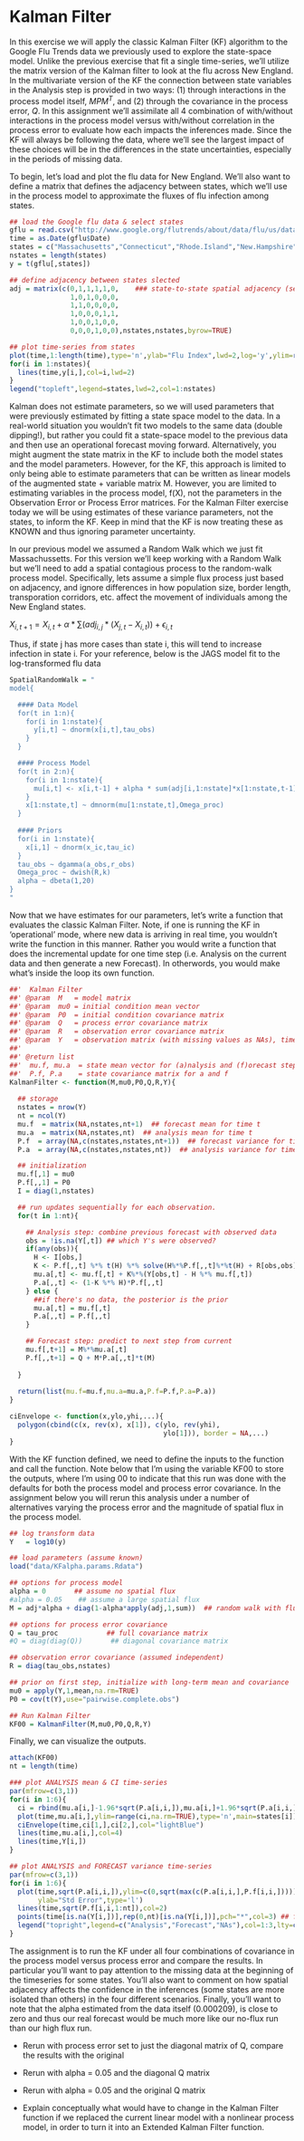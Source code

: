 Kalman Filter
========================================================

In this exercise we will apply the classic Kalman Filter (KF) algorithm to the Google Flu Trends data we previously used to explore the state-space model. Unlike the previous exercise that fit a single time-series, we'll utilize the matrix version of the Kalman filter to look at the flu across New England. In the multivariate version of the KF the connection between state variables in the Analysis step is provided in two ways: (1) through interactions in the process model itself, $MPM^T$, and (2) through the covariance in the process error, $Q$. In this assignment we'll assimilate all 4 combination of with/without interactions in the process model versus with/without correlation in the process error to evaluate how each impacts the inferences made. Since the KF will always be following the data, where we'll see the largest impact of these choices will be in the differences in the state uncertainties, especially in the periods of missing data.

To begin, let's load and plot the flu data for New England. We'll also want to define a matrix that defines the adjacency between states, which we'll use in the process model to approximate the fluxes of flu infection among states.

```r
## load the Google flu data & select states
gflu = read.csv("http://www.google.org/flutrends/about/data/flu/us/data.txt",skip=11)
time = as.Date(gflu$Date)
states = c("Massachusetts","Connecticut","Rhode.Island","New.Hampshire","Vermont","Maine")
nstates = length(states)
y = t(gflu[,states])

## define adjacency between states slected
adj = matrix(c(0,1,1,1,1,0,    ### state-to-state spatial adjacency (self=0)
               1,0,1,0,0,0,
               1,1,0,0,0,0,
               1,0,0,0,1,1,
               1,0,0,1,0,0,
               0,0,0,1,0,0),nstates,nstates,byrow=TRUE)

## plot time-series from states
plot(time,1:length(time),type='n',ylab="Flu Index",lwd=2,log='y',ylim=range(y,na.rm=TRUE))
for(i in 1:nstates){
  lines(time,y[i,],col=i,lwd=2)
}
legend("topleft",legend=states,lwd=2,col=1:nstates)
```

Kalman does not estimate parameters, so we will used parameters that were previously estimated by fitting a state space model to the data. In a real-world situation you wouldn't fit two models to the same data (double dipping!), but rather you could fit a state-space model to the previous data and then use an operational forecast moving forward. Alternatively, you might augment the state matrix in the KF to include both the model states and the model parameters. However, for the KF, this approach is limited to only being able to estimate parameters that can be written as linear models of the augmented state + variable matrix M. However, you are limited to estimating variables in the process model, f(X), not the parameters in the Observation Error or Process Error matrices. For the Kalman Filter exercise today we will be using estimates of these variance parameters, not the states, to inform the KF. Keep in mind that the KF is now treating these as KNOWN and thus ignoring parameter uncertainty.

In our previous model we assumed a Random Walk which we just fit Massachussetts. For this version we'll keep working with a Random Walk but we'll need to add a spatial contagious process to the random-walk process model. Specifically, lets assume a simple flux process just based on adjacency, and ignore differences in how population size, border length, transporation corridors, etc. affect the movement of individuals among the New England states.

$X_{i,t+1} = X_{i,t} + \alpha*\sum(adj_{i,j}*(X_{j,t}-X_{i,t}))+\epsilon_{i,t}$

Thus, if state j has more cases than state i, this will tend to increase infection in state i. For your reference, below is the JAGS model fit to the log-transformed flu data

```r
SpatialRandomWalk = "
model{

  #### Data Model
  for(t in 1:n){
    for(i in 1:nstate){
      y[i,t] ~ dnorm(x[i,t],tau_obs)
    }
  }

  #### Process Model
  for(t in 2:n){
    for(i in 1:nstate){
      mu[i,t] <- x[i,t-1] + alpha * sum(adj[i,1:nstate]*x[1:nstate,t-1])
    }
    x[1:nstate,t] ~ dmnorm(mu[1:nstate,t],Omega_proc)
  }
  
  #### Priors
  for(i in 1:nstate){
    x[i,1] ~ dnorm(x_ic,tau_ic)
  }
  tau_obs ~ dgamma(a_obs,r_obs)
  Omega_proc ~ dwish(R,k)
  alpha ~ dbeta(1,20)
}
"
```

Now that we have estimates for our parameters, let's write a function that evaluates the classic Kalman Filter. Note, if one is running the KF in 'operational' mode, where new data is arriving in real time, you wouldn't write the function in this manner. Rather you would  write a function that does the incremental update for one time step (i.e. Analysis on the current data and then generate a new Forecast). In otherwords, you would make what's inside the loop its own function.

```r
##'  Kalman Filter
##' @param  M   = model matrix
##' @param  mu0 = initial condition mean vector
##' @param  P0  = initial condition covariance matrix
##' @param  Q   = process error covariance matrix
##' @param  R   = observation error covariance matrix
##' @param  Y   = observation matrix (with missing values as NAs), time as col's
##'
##' @return list
##'  mu.f, mu.a  = state mean vector for (a)nalysis and (f)orecast steps
##'  P.f, P.a    = state covariance matrix for a and f
KalmanFilter <- function(M,mu0,P0,Q,R,Y){
  
  ## storage
  nstates = nrow(Y)  
  nt = ncol(Y)
  mu.f  = matrix(NA,nstates,nt+1)  ## forecast mean for time t
  mu.a  = matrix(NA,nstates,nt)  ## analysis mean for time t
  P.f  = array(NA,c(nstates,nstates,nt+1))  ## forecast variance for time t
  P.a  = array(NA,c(nstates,nstates,nt))  ## analysis variance for time t

  ## initialization
  mu.f[,1] = mu0
  P.f[,,1] = P0
  I = diag(1,nstates)

  ## run updates sequentially for each observation.
  for(t in 1:nt){

    ## Analysis step: combine previous forecast with observed data
    obs = !is.na(Y[,t]) ## which Y's were observed?
    if(any(obs)){
      H <- I[obs,]                                                        ## observation matrix
      K <- P.f[,,t] %*% t(H) %*% solve(H%*%P.f[,,t]%*%t(H) + R[obs,obs])  ## Kalman gain
      mu.a[,t] <- mu.f[,t] + K%*%(Y[obs,t] - H %*% mu.f[,t])              ## update mean
      P.a[,,t] <- (1-K %*% H)*P.f[,,t]                                    ## update covariance
    } else {
      ##if there's no data, the posterior is the prior
      mu.a[,t] = mu.f[,t]
      P.a[,,t] = P.f[,,t]
    }

    ## Forecast step: predict to next step from current
    mu.f[,t+1] = M%*%mu.a[,t]
    P.f[,,t+1] = Q + M*P.a[,,t]*t(M)
  
  }
  
  return(list(mu.f=mu.f,mu.a=mu.a,P.f=P.f,P.a=P.a))
}

ciEnvelope <- function(x,ylo,yhi,...){
  polygon(cbind(c(x, rev(x), x[1]), c(ylo, rev(yhi),
                                      ylo[1])), border = NA,...) 
}
```

With the KF function defined, we need to define the inputs to the function and call the function. Note below that I'm using the variable KF00 to store the outputs, where I'm using 00 to indicate that this run was done with the defaults for both the process model and process error covariance. In the assignment below you will rerun this analysis under a number of alternatives varying the process error and the magnitude of spatial flux in the process model.

```r
## log transform data
Y   = log10(y)

## load parameters (assume known)
load("data/KFalpha.params.Rdata")

## options for process model 
alpha = 0       ## assume no spatial flux
#alpha = 0.05    ## assume a large spatial flux
M = adj*alpha + diag(1-alpha*apply(adj,1,sum))  ## random walk with flux

## options for process error covariance
Q = tau_proc            ## full covariance matrix
#Q = diag(diag(Q))       ## diagonal covariance matrix

## observation error covariance (assumed independent)  
R = diag(tau_obs,nstates) 

## prior on first step, initialize with long-term mean and covariance
mu0 = apply(Y,1,mean,na.rm=TRUE)
P0 = cov(t(Y),use="pairwise.complete.obs")

## Run Kalman Filter
KF00 = KalmanFilter(M,mu0,P0,Q,R,Y)
```

Finally, we can visualize the outputs.

```r
attach(KF00)
nt = length(time)

### plot ANALYSIS mean & CI time-series
par(mfrow=c(3,1))
for(i in 1:6){
  ci = rbind(mu.a[i,]-1.96*sqrt(P.a[i,i,]),mu.a[i,]+1.96*sqrt(P.a[i,i,]))
  plot(time,mu.a[i,],ylim=range(ci,na.rm=TRUE),type='n',main=states[i])
  ciEnvelope(time,ci[1,],ci[2,],col="lightBlue")
  lines(time,mu.a[i,],col=4)
  lines(time,Y[i,])
}

## plot ANALYSIS and FORECAST variance time-series
par(mfrow=c(3,1))
for(i in 1:6){
  plot(time,sqrt(P.a[i,i,]),ylim=c(0,sqrt(max(c(P.a[i,i,],P.f[i,i,])))),main=states[i],xlab="Time",
       ylab="Std Error",type='l')
  lines(time,sqrt(P.f[i,i,1:nt]),col=2)
  points(time[is.na(Y[i,])],rep(0,nt)[is.na(Y[i,])],pch="*",col=3) ## flag's the zero's
  legend("topright",legend=c("Analysis","Forecast","NAs"),col=1:3,lty=c(1,1,NA),pch=c(NA,NA,1),cex=1.4)
}
```

The assignment is to run the KF under all four combinations of covariance in the process model versus process error and compare the results. In particular you'll want to pay attention to the missing data at the beginning of the timeseries for some states. You'll also want to comment on how spatial adjacency affects the confidence in the inferences (some states are more isolated than others) in the four different scenarios. Finally, you'll want to note that the alpha estimated from the data itself (0.000209), is close to zero and thus our real forecast would be much more like our no-flux run than our high flux run.

* Rerun with process error set to just the diagonal matrix of Q, compare the results with the original

* Rerun with alpha = 0.05 and the diagonal Q matrix

* Rerun with alpha = 0.05 and the original Q matrix

* Explain conceptually what would have to change in the Kalman Filter function if we replaced the current linear model with a nonlinear process model, in order to turn it into an Extended Kalman Filter function.
